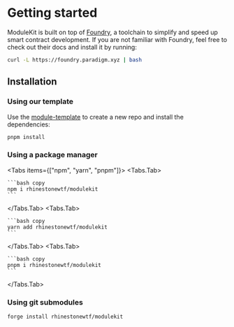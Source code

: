 
# Getting started

ModuleKit is built on top of [Foundry](https://book.getfoundry.sh/), a toolchain to simplify and speed up smart contract development. If you are not familiar with Foundry, feel free to check out their docs and install it by running:

```bash copy
curl -L https://foundry.paradigm.xyz | bash
```

## Installation

### Using our template

Use the [module-template](https://github.com/rhinestonewtf/module-template) to create a new repo and install the dependencies:

```bash copy
pnpm install
```

### Using a package manager

<Tabs items={["npm", "yarn", "pnpm"]}>
  <Tabs.Tab>

    ```bash copy
    npm i rhinestonewtf/modulekit
    ```

  </Tabs.Tab>
  <Tabs.Tab>
    
    ```bash copy
    yarn add rhinestonewtf/modulekit
    ```

  </Tabs.Tab>
  <Tabs.Tab>
  
    ```bash copy
    pnpm i rhinestonewtf/modulekit
    ```

  </Tabs.Tab>
</Tabs>

### Using git submodules

```bash copy
forge install rhinestonewtf/modulekit
```
